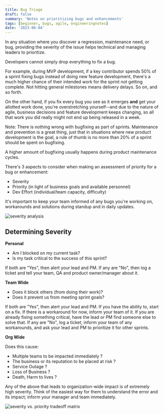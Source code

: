 ```yaml
---
title: Bug Triage
draft: false
summary: 'Notes on prioritizing bugs and enhancements'
tags: [beginner, bugs, agile, engineeringnotes]
date: '2023-06-04'
---
```


In any situation where you discover a regression, maintenance need, or bug, providing the severity of the issue helps technical and managing leaders to prioritize.

Developers cannot simply drop everything to fix a bug.

For example, during MVP development, if a key contributor spends 50% of a sprint fixing bugs instead of doing new feature development, there's a much higher chance of their intended work for the sprint not getting complete. Not hitting general milestones means delivery delays. So on, and so forth.

On the other hand, if you fix every bug you see as it emerges **and** get your allotted work done, you're overstretching yourself--and due to the nature of agile, business decisions and feature development keeps changing, so all that work you did really might not end up being released in a week.

Note: There is nothing wrong with bugfixing as part of sprints. Maintenance and prevention is a great thing, just that in situations where new product development is the goal, a rule of thumb is no more than 20% of a sprint should be spent on bugfixing.

A higher amount of bugfixing usually happens during product maintenance cycles.

There's 3 aspects to consider when making an assessment of priority for a bug or enhancement:

- Severity
- Priority (in light of business goals and available personnel)
- Dev Effort (individual/team capacity, difficulty)

It's important to keep your team informed of any bugs you're working on, workarounds and solutions during standup and in daily updates.

![severity analysis](/static/images/blog/severity-piechart.png)

## Determining Severity

**Personal**

- Am I blocked on my current task?
- Is my task critical to the success of this sprint?

If both are "Yes", then alert your lead and PM.
If any are "No", then log a ticket and tell your team, QA and product owner/manager about it.

**Team Wide**

- Does it block others (from doing their work)?
- Does it prevent us from meeting sprint goals?

If both are "Yes", then alert your lead and PM. If you have the ability to, start on a fix.
If there is a workaround for now, inform your team of it.
If you are already fixing something critical, have the lead or PM find someone else to solve that.
If any are "No", log a ticket, inform your team of any workarounds, and ask your lead and PM to prioritize it for other sprints.

**Org Wide**

Does this cause:

- Multiple teams to be impacted immediately ?
- The business or its reputation to be placed at risk ?
- Service Outage ?
- Loss of Business ?
- Death, Harm to lives ?

Any of the above that leads to organization-wide impact is of extremely high severity. Think of the easiest way for them to understand the error and its impact; inform your manager and team immediately.

![severity vs. priority tradeoff matrix](/static/images/blog/priority-vs-severity.png)
